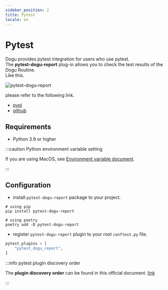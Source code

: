 ```yaml
---
sidebar_position: 2
title: Pytest
locale: en
---
```


# Pytest

Dogu provides pytest integration for users who use pytest.  
The **pytest-dogu-report** plug-in allows you to check the test results of the Dogu Routine.  
Like this.

![pytest-dogu-report](/img/testing-framework-support/pytest.png)

please refer to the following link.

- [pypi](https://pypi.org/project/pytest-dogu-report)
- [github](https://github.com/dogu-team/dogu/tree/main/packages/python/pytest-dogu-report)

## Requirements

- Python 3.9 or higher

:::caution Python environment variable setting

If you are using MacOS, see [Environment variable document](/device-farm/host/trouble-shooting#environment-variable).

:::

## Configuration

- install `pytest-dogu-report` package to your project.

```shell
# using pip
pip install pytest-dogu-report

# using poetry
poetry add -D pytest-dogu-report
```

- register `pytest-dogu-report` plugin to your root `conftest.py` file.

```python
pytest_plugins = [
    "pytest_dogu_report",
]
```

:::info pytest plugin discovery order

The **plugin discovery order** can be found in this official document. [link](https://docs.pytest.org/en/7.1.x/how-to/writing_plugins.html#plugin-discovery-order-at-tool-startup)

:::
